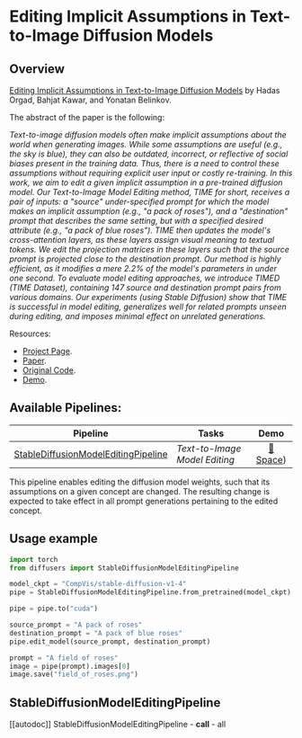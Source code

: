 <!--Copyright 2023 The HuggingFace Team. All rights reserved.

Licensed under the Apache License, Version 2.0 (the "License"); you may not use this file except in compliance with
the License. You may obtain a copy of the License at

http://www.apache.org/licenses/LICENSE-2.0

Unless required by applicable law or agreed to in writing, software distributed under the License is distributed on
an "AS IS" BASIS, WITHOUT WARRANTIES OR CONDITIONS OF ANY KIND, either express or implied. See the License for the
specific language governing permissions and limitations under the License.
-->

# Editing Implicit Assumptions in Text-to-Image Diffusion Models

## Overview

[Editing Implicit Assumptions in Text-to-Image Diffusion Models](https://arxiv.org/abs/2303.08084) by Hadas Orgad, Bahjat Kawar, and Yonatan Belinkov.

The abstract of the paper is the following:

*Text-to-image diffusion models often make implicit assumptions about the world when generating images. While some assumptions are useful (e.g., the sky is blue), they can also be outdated, incorrect, or reflective of social biases present in the training data. Thus, there is a need to control these assumptions without requiring explicit user input or costly re-training. In this work, we aim to edit a given implicit assumption in a pre-trained diffusion model. Our Text-to-Image Model Editing method, TIME for short, receives a pair of inputs: a "source" under-specified prompt for which the model makes an implicit assumption (e.g., "a pack of roses"), and a "destination" prompt that describes the same setting, but with a specified desired attribute (e.g., "a pack of blue roses"). TIME then updates the model's cross-attention layers, as these layers assign visual meaning to textual tokens. We edit the projection matrices in these layers such that the source prompt is projected close to the destination prompt. Our method is highly efficient, as it modifies a mere 2.2% of the model's parameters in under one second. To evaluate model editing approaches, we introduce TIMED (TIME Dataset), containing 147 source and destination prompt pairs from various domains. Our experiments (using Stable Diffusion) show that TIME is successful in model editing, generalizes well for related prompts unseen during editing, and imposes minimal effect on unrelated generations.*

Resources:

* [Project Page](https://time-diffusion.github.io/).
* [Paper](https://arxiv.org/abs/2303.08084).
* [Original Code](https://github.com/bahjat-kawar/time-diffusion).
* [Demo](https://huggingface.co/spaces/bahjat-kawar/time-diffusion).

## Available Pipelines:

| Pipeline | Tasks | Demo
|---|---|:---:|
| [StableDiffusionModelEditingPipeline](https://github.com/huggingface/diffusers/blob/main/src/diffusers/pipelines/stable_diffusion/pipeline_stable_diffusion_model_editing.py) | *Text-to-Image Model Editing* | [🤗 Space](https://huggingface.co/spaces/bahjat-kawar/time-diffusion)) |

This pipeline enables editing the diffusion model weights, such that its assumptions on a given concept are changed. The resulting change is expected to take effect in all prompt generations pertaining to the edited concept.

## Usage example

```python
import torch
from diffusers import StableDiffusionModelEditingPipeline

model_ckpt = "CompVis/stable-diffusion-v1-4"
pipe = StableDiffusionModelEditingPipeline.from_pretrained(model_ckpt)

pipe = pipe.to("cuda")

source_prompt = "A pack of roses"
destination_prompt = "A pack of blue roses"
pipe.edit_model(source_prompt, destination_prompt)

prompt = "A field of roses"
image = pipe(prompt).images[0]
image.save("field_of_roses.png")
```

## StableDiffusionModelEditingPipeline
[[autodoc]] StableDiffusionModelEditingPipeline
	- __call__
	- all
